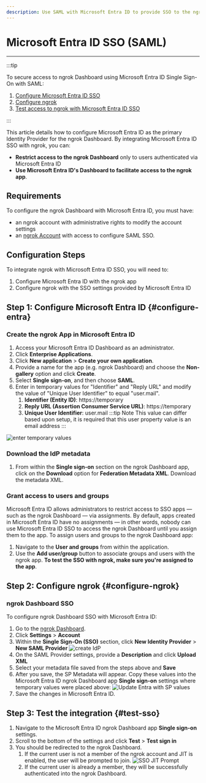 ```yaml
---
description: Use SAML with Microsoft Entra ID to provide SSO to the ngrok Dashboard
---
```


# Microsoft Entra ID SSO (SAML)

---

:::tip

To secure access to ngrok Dashboard using Microsoft Entra ID Single Sign-On with SAML:

1. [Configure Microsoft Entra ID SSO](#configure-entra)
1. [Configure ngrok](#configure-ngrok)
1. [Test access to ngrok with Microsoft Entra ID SSO](#test-sso)

:::

This article details how to configure Microsoft Entra ID as the primary Identity Provider for the ngrok Dashboard.
By integrating Microsoft Entra ID SSO with ngrok, you can:

- **Restrict access to the ngrok Dashboard** only to users authenticated via Microsoft Entra ID
- **Use Microsoft Entra ID's Dashboard to facilitate access to the ngrok app**.

## Requirements

To configure the ngrok Dashboard with Microsoft Entra ID, you must have:

- an ngrok account with administrative rights to modify the account settings
- an [ngrok Account](https://ngrok.com/pricing) with access to configure SAML SSO.

## Configuration Steps

To integrate ngrok with Microsoft Entra ID SSO, you will need to:

1. Configure Microsoft Entra ID with the ngrok app
1. Configure ngrok with the SSO settings provided by Microsoft Entra ID

## **Step 1**: Configure Microsoft Entra ID {#configure-entra}

### Create the ngrok App in Microsoft Entra ID

1. Access your Microsoft Entra ID Dashboard as an administrator.
1. Click **Enterprise Applications**.
1. Click **New application** > **Create your own application**.
1. Provide a name for the app (e.g. ngrok Dashboard) and choose the **Non-gallery** option and click **Create**.
1. Select **Single sign-on**, and then choose **SAML**.
1. Enter in temporary values for "Identifier" and "Reply URL" and modify the value of "Unique User Identifier" to equal "user.mail".
   1. **Identifier (Entity ID)**: https://temporary
   1. **Reply URL (Assertion Consumer Service URL)**: https://temporary
   1. **Unique User Identifier**: user.mail
      :::tip Note
      This value can differ based upon setup, it is required that this user property value is an email address
      :::

![enter temporary values](../img/entra-saml-temp.png)

### Download the IdP metadata

1. From within the **Single sign-on** section on the ngrok Dashboard app, click on the **Download** option for **Federation Metadata XML**. Download the metadata XML.

### Grant access to users and groups

Microsoft Entra ID allows administrators to restrict access to SSO apps — such as the ngrok Dashboard — via assignments. By default, apps created in Microsoft Entra ID have no assignments — in other words, nobody can use Microsoft Entra ID SSO to access the ngrok Dashboard until you assign them to the app. To assign users and groups to the ngrok Dashboard app:

1. Navigate to the **User and groups** from within the application.
1. Use the **Add user/group** button to associate groups and users with the ngrok app. **To test the SSO with ngrok, make sure you're assigned to the app**.

## **Step 2**: Configure ngrok {#configure-ngrok}

### ngrok Dashboard SSO

To configure ngrok Dashboard SSO with Microsoft Entra ID:

1. Go to the [ngrok Dashboard](https://dashboard.ngrok.com).
1. Click **Settings** > **Account**
1. Within the **Single Sign-On (SSO)** section, click **New Identity Provider** > **New SAML Provider**
   ![create IdP](../img/entra-new-idp.png)
1. On the SAML Provider settings, provide a **Description** and click **Upload XML**
1. Select your metadata file saved from the steps above and **Save**
1. After you save, the SP Metadata will appear. Copy these values into the Microsoft Entra ID ngrok Dashboard app **Single sign-on** settings where temporary values were placed above:
   ![Update Entra with SP values](../img/entra-6.png)
1. Save the changes in Microsoft Entra ID.

## Step 3: Test the integration {#test-sso}

1. Navigate to the Microsoft Entra ID ngrok Dashboard app **Single sign-on** settings.
1. Scroll to the bottom of the settings and click **Test** > **Test sign in**
1. You should be redirected to the ngrok Dashboard.
   1. If the current user is not a member of the ngrok account and JIT is enabled, the user will be prompted to join.
      ![SSO JIT Prompt](../img/entra-7.png)
   1. If the current user is already a member, they will be successfully authenticated into the ngrok Dashboard.
